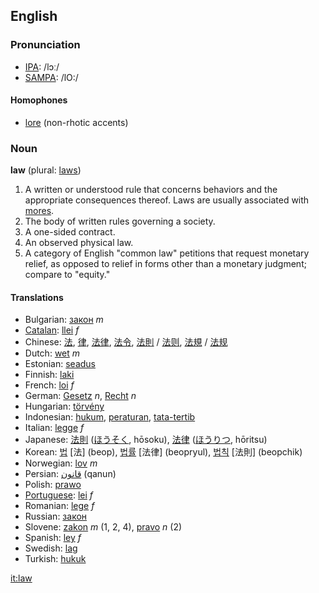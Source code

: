 ==English==
===Pronunciation===
*[[w:IPA|IPA]]: /lɔː/
*[[w:SAMPA|SAMPA]]: /lO:/
====Homophones====
*[[lore]] (non-rhotic accents)

===Noun===
'''law''' (plural: [[law]]s)

# A written or understood rule that concerns behaviors and the appropriate consequences thereof.  Laws are usually associated with [[mores]].
# The body of written rules governing a society.
# A one-sided contract.
# An observed physical law.
# A category of English "common law" petitions that request monetary relief, as opposed to relief in forms other than a monetary judgment; compare to "equity."

====Translations====
*Bulgarian: [[закон]] ''m''
*[[Catalan]]: [[llei]] ''f''
*Chinese: [[法]], [[律]], [[法律]], [[法令]], [[法則]] / [[法则]], [[法規]] / [[法规]]
*Dutch: [[wet]] ''m''
*Estonian: [[seadus]]
*Finnish: [[laki]]
*French: [[loi]] ''f''
*German: [[Gesetz]] ''n'', [[Recht]] ''n''
*Hungarian: [[törvény]]
*Indonesian: [[hukum]], [[atur|peraturan]], [[tata-tertib]]
*Italian: [[legge]] ''f''
*Japanese: [[法則]] ([[ほうそく]], hōsoku), [[法律]] ([[ほうりつ]], hōritsu)
*Korean: [[법]] [法] (beop), [[법률]] [法律] (beopryul), [[법칙]] [法則] (beopchik)
*Norwegian: [[lov]] ''m''
*Persian: [[قانون]] (qanun)
*Polish: [[prawo]]
*[[Portuguese]]: [[lei]] ''f''
*Romanian: [[lege]] ''f''
*Russian: [[закон]]
*Slovene: [[zakon]] ''m'' (1, 2, 4), [[pravo]] ''n'' (2)
*Spanish: [[ley]] ''f''
*Swedish: [[lag]] '' ''
*Turkish: [[hukuk]]

[[it:law]]